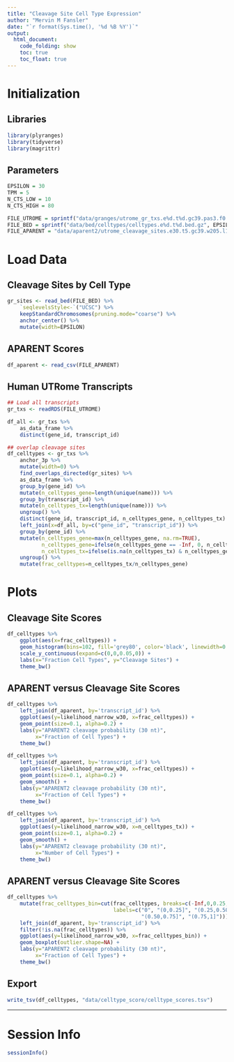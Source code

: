 ```yaml
---
title: "Cleavage Site Cell Type Expression"
author: "Mervin M Fansler"
date: "`r format(Sys.time(), '%d %B %Y')`"
output: 
  html_document: 
    code_folding: show
    toc: true
    toc_float: true
---
```


# Initialization
## Libraries
```r
library(plyranges)
library(tidyverse)
library(magrittr)
```

## Parameters
```r
EPSILON = 30
TPM = 5
N_CTS_LOW = 10
N_CTS_HIGH = 80

FILE_UTROME = sprintf("data/granges/utrome_gr_txs.e%d.t%d.gc39.pas3.f0.9999.w500.Rds", EPSILON, TPM)
FILE_BED = sprintf("data/bed/celltypes/celltypes.e%d.t%d.bed.gz", EPSILON, TPM)
FILE_APARENT = "data/aparent2/utrome_cleavage_sites.e30.t5.gc39.w205.l11.csv.gz"
```

# Load Data

## Cleavage Sites by Cell Type
```r
gr_sites <- read_bed(FILE_BED) %>% 
    `seqlevelsStyle<-`("UCSC") %>%
    keepStandardChromosomes(pruning.mode="coarse") %>%
    anchor_center() %>%
    mutate(width=EPSILON)
```

## APARENT Scores
```r
df_aparent <- read_csv(FILE_APARENT)
```

## Human UTRome Transcripts
```r
## Load all transcripts
gr_txs <- readRDS(FILE_UTROME)

df_all <- gr_txs %>%
    as_data_frame %>%
    distinct(gene_id, transcript_id)

## overlap cleavage sites
df_celltypes <- gr_txs %>% 
    anchor_3p %>%
    mutate(width=0) %>% 
    find_overlaps_directed(gr_sites) %>%
    as_data_frame %>%
    group_by(gene_id) %>%
    mutate(n_celltypes_gene=length(unique(name))) %>%
    group_by(transcript_id) %>%
    mutate(n_celltypes_tx=length(unique(name))) %>%
    ungroup() %>%
    distinct(gene_id, transcript_id, n_celltypes_gene, n_celltypes_tx) %>%
    left_join(x=df_all, by=c("gene_id", "transcript_id")) %>%
    group_by(gene_id) %>%
    mutate(n_celltypes_gene=max(n_celltypes_gene, na.rm=TRUE),
           n_celltypes_gene=ifelse(n_celltypes_gene == -Inf, 0, n_celltypes_gene),
           n_celltypes_tx=ifelse(is.na(n_celltypes_tx) & n_celltypes_gene != 0, 0, n_celltypes_tx)) %>%
    ungroup() %>%
    mutate(frac_celltypes=n_celltypes_tx/n_celltypes_gene)
```

# Plots
## Cleavage Site Scores
```r
df_celltypes %>%
    ggplot(aes(x=frac_celltypes)) +
    geom_histogram(bins=102, fill='grey80', color='black', linewidth=0.1) +
    scale_y_continuous(expand=c(0,0,0.05,0)) +
    labs(x="Fraction Cell Types", y="Cleavage Sites") +
    theme_bw()
```

## APARENT versus Cleavage Site Scores
```r
df_celltypes %>%
    left_join(df_aparent, by='transcript_id') %>%
    ggplot(aes(y=likelihood_narrow_w30, x=frac_celltypes)) +
    geom_point(size=0.1, alpha=0.2) +
    labs(y="APARENT2 cleavage probability (30 nt)",
         x="Fraction of Cell Types") +
    theme_bw()

df_celltypes %>%
    left_join(df_aparent, by='transcript_id') %>%
    ggplot(aes(y=likelihood_narrow_w30, x=frac_celltypes)) +
    geom_point(size=0.1, alpha=0.2) +
    geom_smooth() +
    labs(y="APARENT2 cleavage probability (30 nt)",
         x="Fraction of Cell Types") +
    theme_bw()

df_celltypes %>%
    left_join(df_aparent, by='transcript_id') %>%
    ggplot(aes(y=likelihood_narrow_w30, x=n_celltypes_tx)) +
    geom_point(size=0.1, alpha=0.2) +
    geom_smooth() +
    labs(y="APARENT2 cleavage probability (30 nt)",
         x="Number of Cell Types") +
    theme_bw()
```

## APARENT versus Cleavage Site Scores
```r
df_celltypes %>%
    mutate(frac_celltypes_bin=cut(frac_celltypes, breaks=c(-Inf,0,0.25,0.5,0.75,1), 
                                  labels=c("0", "(0,0.25]", "(0.25,0.50]", 
                                           "(0.50,0.75]", "(0.75,1]"))) %>%
    left_join(df_aparent, by='transcript_id') %>%
    filter(!is.na(frac_celltypes)) %>%
    ggplot(aes(y=likelihood_narrow_w30, x=frac_celltypes_bin)) +
    geom_boxplot(outlier.shape=NA) +
    labs(y="APARENT2 cleavage probability (30 nt)",
         x="Fraction of Cell Types") +
    theme_bw()
```

## Export
```r
write_tsv(df_celltypes, "data/celltype_score/celltype_scores.tsv")
```

---

# Session Info
```r
sessionInfo()
```